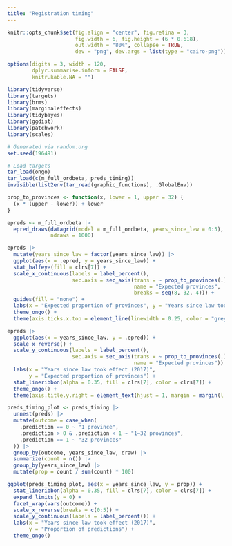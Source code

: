 ```yaml
---
title: "Registration timing"
---
```


```r
knitr::opts_chunk$set(fig.align = "center", fig.retina = 3,
                      fig.width = 6, fig.height = (6 * 0.618),
                      out.width = "80%", collapse = TRUE,
                      dev = "png", dev.args = list(type = "cairo-png"))

options(digits = 3, width = 120,
        dplyr.summarise.inform = FALSE,
        knitr.kable.NA = "")
```

```r
library(tidyverse)
library(targets)
library(brms)
library(marginaleffects)
library(tidybayes)
library(ggdist)
library(patchwork)
library(scales)

# Generated via random.org
set.seed(196491)

# Load targets
tar_load(ongo)
tar_load(c(m_full_ordbeta, preds_timing))
invisible(list2env(tar_read(graphic_functions), .GlobalEnv))

prop_to_provinces <- function(x, lower = 1, upper = 32) {
  (x * (upper - lower)) + lower
}
```

```r
epreds <- m_full_ordbeta |> 
  epred_draws(datagrid(model = m_full_ordbeta, years_since_law = 0:5), 
              ndraws = 1000)

epreds |> 
  mutate(years_since_law = factor(years_since_law)) |> 
  ggplot(aes(x = .epred, y = years_since_law)) +
  stat_halfeye(fill = clrs[7]) +
  scale_x_continuous(labels = label_percent(),
                     sec.axis = sec_axis(trans = ~ prop_to_provinces(.),
                                         name = "Expected provinces",
                                         breaks = seq(8, 32, 4))) +
  guides(fill = "none") +
  labs(x = "Expected proportion of provinces", y = "Years since law took effect in 2017") +
  theme_ongo() +
  theme(axis.ticks.x.top = element_line(linewidth = 0.25, color = "grey50"))
```

```r
epreds |> 
  ggplot(aes(x = years_since_law, y = .epred)) +
  scale_x_reverse() +
  scale_y_continuous(labels = label_percent(),
                     sec.axis = sec_axis(trans = ~ prop_to_provinces(.),
                                         name = "Expected provinces")) +
  labs(x = "Years since law took effect (2017)", 
       y = "Expected proportion of provinces") +
  stat_lineribbon(alpha = 0.35, fill = clrs[7], color = clrs[7]) +
  theme_ongo() +
  theme(axis.title.y.right = element_text(hjust = 1, margin = margin(l = 10), angle = 90))
```

```r
preds_timing_plot <- preds_timing |> 
  unnest(preds) |> 
  mutate(outcome = case_when(
    .prediction == 0 ~ "1 province",
    .prediction > 0 & .prediction < 1 ~ "1–32 provinces",
    .prediction == 1 ~ "32 provinces"
  )) |> 
  group_by(outcome, years_since_law, draw) |>
  summarize(count = n()) |> 
  group_by(years_since_law) |> 
  mutate(prop = count / sum(count) * 100)

ggplot(preds_timing_plot, aes(x = years_since_law, y = prop)) +
  stat_lineribbon(alpha = 0.35, fill = clrs[7], color = clrs[7]) +
  expand_limits(y = 0) +
  facet_wrap(vars(outcome)) +
  scale_x_reverse(breaks = c(0:5)) +
  scale_y_continuous(labels = label_percent()) +
  labs(x = "Years since law took effect (2017)", 
       y = "Proportion of predictions") +
  theme_ongo()
```
